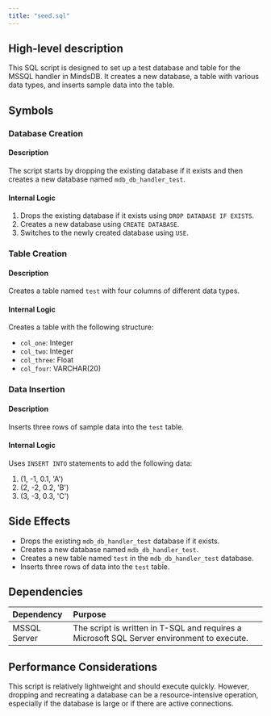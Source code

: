 ```yaml
---
title: "seed.sql"
---
```


## High-level description
This SQL script is designed to set up a test database and table for the MSSQL handler in MindsDB. It creates a new database, a table with various data types, and inserts sample data into the table.

## Symbols

### Database Creation
#### Description
The script starts by dropping the existing database if it exists and then creates a new database named `mdb_db_handler_test`.

#### Internal Logic
1. Drops the existing database if it exists using `DROP DATABASE IF EXISTS`.
2. Creates a new database using `CREATE DATABASE`.
3. Switches to the newly created database using `USE`.

### Table Creation
#### Description
Creates a table named `test` with four columns of different data types.

#### Internal Logic
Creates a table with the following structure:
- `col_one`: Integer
- `col_two`: Integer
- `col_three`: Float
- `col_four`: VARCHAR(20)

### Data Insertion
#### Description
Inserts three rows of sample data into the `test` table.

#### Internal Logic
Uses `INSERT INTO` statements to add the following data:
1. (1, -1, 0.1, 'A')
2. (2, -2, 0.2, 'B')
3. (3, -3, 0.3, 'C')

## Side Effects
- Drops the existing `mdb_db_handler_test` database if it exists.
- Creates a new database named `mdb_db_handler_test`.
- Creates a new table named `test` in the `mdb_db_handler_test` database.
- Inserts three rows of data into the `test` table.

## Dependencies
| Dependency | Purpose |
|:-----------|:--------|
| MSSQL Server | The script is written in T-SQL and requires a Microsoft SQL Server environment to execute. |

## Performance Considerations
This script is relatively lightweight and should execute quickly. However, dropping and recreating a database can be a resource-intensive operation, especially if the database is large or if there are active connections.